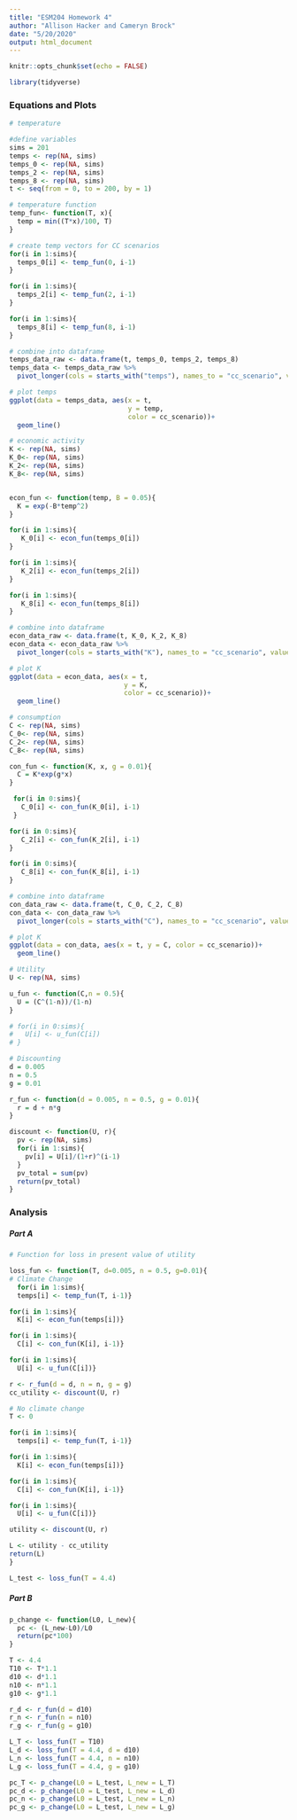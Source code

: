 ```yaml
---
title: "ESM204 Homework 4"
author: "Allison Hacker and Cameryn Brock"
date: "5/20/2020"
output: html_document
---
```


```r
knitr::opts_chunk$set(echo = FALSE)
```

```r
library(tidyverse)
```


### Equations and Plots
```r
# temperature

#define variables
sims = 201
temps <- rep(NA, sims)
temps_0 <- rep(NA, sims)
temps_2 <- rep(NA, sims)
temps_8 <- rep(NA, sims)
t <- seq(from = 0, to = 200, by = 1)

# temperature function
temp_fun<- function(T, x){
  temp = min((T*x)/100, T)
}

# create temp vectors for CC scenarios
for(i in 1:sims){
  temps_0[i] <- temp_fun(0, i-1)
}

for(i in 1:sims){
  temps_2[i] <- temp_fun(2, i-1)
}

for(i in 1:sims){
  temps_8[i] <- temp_fun(8, i-1)
}

# combine into dataframe
temps_data_raw <- data.frame(t, temps_0, temps_2, temps_8)
temps_data <- temps_data_raw %>% 
  pivot_longer(cols = starts_with("temps"), names_to = "cc_scenario", values_to = "temp")

# plot temps
ggplot(data = temps_data, aes(x = t, 
                              y = temp, 
                              color = cc_scenario))+
  geom_line()

```


```r
# economic activity
K <- rep(NA, sims)
K_0<- rep(NA, sims)
K_2<- rep(NA, sims)
K_8<- rep(NA, sims)


econ_fun <- function(temp, B = 0.05){
  K = exp(-B*temp^2)
}

for(i in 1:sims){
   K_0[i] <- econ_fun(temps_0[i])
}

for(i in 1:sims){
   K_2[i] <- econ_fun(temps_2[i])
}

for(i in 1:sims){
   K_8[i] <- econ_fun(temps_8[i])
}

# combine into dataframe
econ_data_raw <- data.frame(t, K_0, K_2, K_8)
econ_data <- econ_data_raw %>% 
  pivot_longer(cols = starts_with("K"), names_to = "cc_scenario", values_to = "K")

# plot K
ggplot(data = econ_data, aes(x = t, 
                             y = K, 
                             color = cc_scenario))+
  geom_line()
```

```r
# consumption
C <- rep(NA, sims)
C_0<- rep(NA, sims)
C_2<- rep(NA, sims)
C_8<- rep(NA, sims)

con_fun <- function(K, x, g = 0.01){
  C = K*exp(g*x)
}

 for(i in 0:sims){
   C_0[i] <- con_fun(K_0[i], i-1)
 }

for(i in 0:sims){
   C_2[i] <- con_fun(K_2[i], i-1)
}

for(i in 0:sims){
   C_8[i] <- con_fun(K_8[i], i-1)
}

# combine into dataframe
con_data_raw <- data.frame(t, C_0, C_2, C_8)
con_data <- con_data_raw %>% 
  pivot_longer(cols = starts_with("C"), names_to = "cc_scenario", values_to = "C")

# plot K
ggplot(data = con_data, aes(x = t, y = C, color = cc_scenario))+
  geom_line()
```

```r
# Utility
U <- rep(NA, sims)

u_fun <- function(C,n = 0.5){
  U = (C^(1-n))/(1-n)
}

# for(i in 0:sims){
#   U[i] <- u_fun(C[i])
# }
```

```r
# Discounting
d = 0.005
n = 0.5
g = 0.01

r_fun <- function(d = 0.005, n = 0.5, g = 0.01){
  r = d + n*g
}

discount <- function(U, r){
  pv <- rep(NA, sims)
  for(i in 1:sims){
    pv[i] = U[i]/(1+r)^(i-1)
  }
  pv_total = sum(pv)
  return(pv_total)
}
```

### Analysis

##### Part A
```r
# Function for loss in present value of utility

loss_fun <- function(T, d=0.005, n = 0.5, g=0.01){
# Climate Change
  for(i in 1:sims){
  temps[i] <- temp_fun(T, i-1)}

for(i in 1:sims){
  K[i] <- econ_fun(temps[i])}

for(i in 1:sims){
  C[i] <- con_fun(K[i], i-1)}

for(i in 1:sims){
  U[i] <- u_fun(C[i])}

r <- r_fun(d = d, n = n, g = g)
cc_utility <- discount(U, r)

# No climate change
T <- 0

for(i in 1:sims){
  temps[i] <- temp_fun(T, i-1)}

for(i in 1:sims){
  K[i] <- econ_fun(temps[i])}

for(i in 1:sims){
  C[i] <- con_fun(K[i], i-1)}

for(i in 1:sims){
  U[i] <- u_fun(C[i])}

utility <- discount(U, r)

L <- utility - cc_utility
return(L)
}

L_test <- loss_fun(T = 4.4)
```


##### Part B
```r

p_change <- function(L0, L_new){
  pc <- (L_new-L0)/L0
  return(pc*100)
}

T <- 4.4
T10 <- T*1.1
d10 <- d*1.1
n10 <- n*1.1
g10 <- g*1.1

r_d <- r_fun(d = d10)
r_n <- r_fun(n = n10)
r_g <- r_fun(g = g10)

L_T <- loss_fun(T = T10)
L_d <- loss_fun(T = 4.4, d = d10)
L_n <- loss_fun(T = 4.4, n = n10)
L_g <- loss_fun(T = 4.4, g = g10)

pc_T <- p_change(L0 = L_test, L_new = L_T)
pc_d <- p_change(L0 = L_test, L_new = L_d)
pc_n <- p_change(L0 = L_test, L_new = L_n)
pc_g <- p_change(L0 = L_test, L_new = L_g)
```
